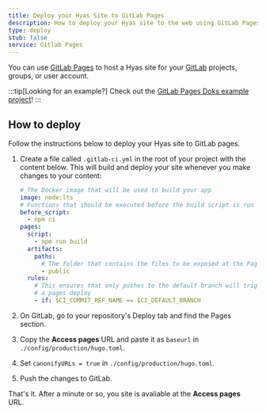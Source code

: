 ```yaml
---
title: Deploy your Hyas Site to GitLab Pages
description: How to deploy your Hyas site to the web using GitLab Pages.
type: deploy
stub: false
service: Gitlab Pages
---
```


You can use [GitLab Pages](https://pages.gitlab.io/) to host a Hyas site for your [GitLab](https://about.gitlab.com/) projects, groups, or user account.

:::tip[Looking for an example?]
Check out the [GitLab Pages Doks example project](https://gitlab.com/h-enk/doks-gitlab-pages)!
:::

## How to deploy

Follow the instructions below to deploy your Hyas site to GitLab pages.

1. Create a file called `.gitlab-ci.yml` in the root of your project with the content below. This will build and deploy your site whenever you make changes to your content:

    ```yaml title=".gitlab-ci.yml"
    # The Docker image that will be used to build your app
    image: node:lts
    # Functions that should be executed before the build script is run
    before_script:
      - npm ci
    pages:
      script:
        - npm run build
      artifacts:
        paths:
          # The folder that contains the files to be exposed at the Page URL
          - public
      rules:
        # This ensures that only pushes to the default branch will trigger
        # a pages deploy
        - if: $CI_COMMIT_REF_NAME == $CI_DEFAULT_BRANCH
    ```

2. On GitLab, go to your repository's Deploy tab and find the Pages section.

3. Copy the **Access pages** URL and paste it as `baseurl` in `./config/production/hugo.toml`.

4. Set `canonifyURLs = true` in `./config/production/hugo.toml`.

5. Push the changes to GitLab.

That's it. After a minute or so, you site is avaliable at the **Access pages** URL.

